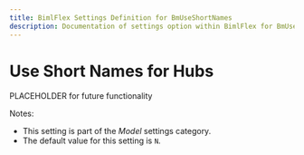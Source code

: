 ```yaml
---
title: BimlFlex Settings Definition for BmUseShortNames
description: Documentation of settings option within BimlFlex for BmUseShortNames
---
```

<head>
  <meta name="varigenceProduct" content="BimlFlex"></meta>
  <meta name="varigenceArticleType" content="Reference"></meta>
</head>

# Use Short Names for Hubs

PLACEHOLDER for future functionality

Notes:

* This setting is part of the *Model* settings category.
* The default value for this setting is `N`.
